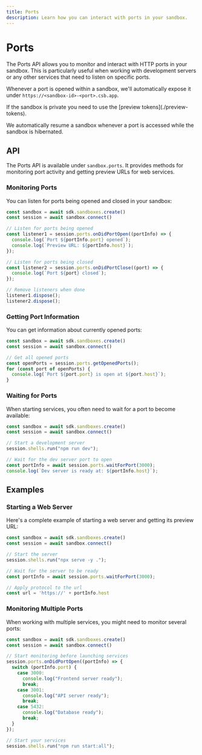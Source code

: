 ```yaml
---
title: Ports
description: Learn how you can interact with ports in your sandbox.
---
```



# Ports

The Ports API allows you to monitor and interact with HTTP ports in your sandbox. This is particularly useful when working with development servers or any other services that need to listen on specific ports.

Whenever a port is opened within a sandbox, we'll automatically expose it under `https://<sandbox-id>-<port>.csb.app`.

<Callout>
If the sandbox is private you need to use the [preview tokens](./preview-tokens).
</Callout>

We automatically resume a sandbox whenever a port is accessed while the sandbox is hibernated.

## API

The Ports API is available under `sandbox.ports`. It provides methods for monitoring port activity and getting preview URLs for web services.

### Monitoring Ports

You can listen for ports being opened and closed in your sandbox:

```ts
const sandbox = await sdk.sandboxes.create()
const session = await sandbox.connect()

// Listen for ports being opened
const listener1 = session.ports.onDidPortOpen((portInfo) => {
  console.log(`Port ${portInfo.port} opened`);
  console.log(`Preview URL: ${portInfo.host}`);
});

// Listen for ports being closed
const listener2 = session.ports.onDidPortClose((port) => {
  console.log(`Port ${port} closed`);
});

// Remove listeners when done
listener1.dispose();
listener2.dispose();
```

### Getting Port Information

You can get information about currently opened ports:

```ts
const sandbox = await sdk.sandboxes.create()
const session = await sandbox.connect()

// Get all opened ports
const openPorts = session.ports.getOpenedPorts();
for (const port of openPorts) {
  console.log(`Port ${port.port} is open at ${port.host}`);
}
```

### Waiting for Ports

When starting services, you often need to wait for a port to become available:

```ts
const sandbox = await sdk.sandboxes.create()
const session = await sandbox.connect()

// Start a development server
session.shells.run("npm run dev");

// Wait for the dev server port to open
const portInfo = await session.ports.waitForPort(3000);
console.log(`Dev server is ready at: ${portInfo.host}`);
```

## Examples

### Starting a Web Server

Here's a complete example of starting a web server and getting its preview URL:

```ts
const sandbox = await sdk.sandboxes.create()
const session = await sandbox.connect()

// Start the server
session.shells.run("npx serve -y .");

// Wait for the server to be ready
const portInfo = await session.ports.waitForPort(3000);

// Apply protocol to the url
const url = 'https://' + portInfo.host
```

### Monitoring Multiple Ports

When working with multiple services, you might need to monitor several ports:

```ts
const sandbox = await sdk.sandboxes.create()
const session = await sandbox.connect()

// Start monitoring before launching services
session.ports.onDidPortOpen((portInfo) => {
  switch (portInfo.port) {
    case 3000:
      console.log("Frontend server ready");
      break;
    case 3001:
      console.log("API server ready");
      break;
    case 5432:
      console.log("Database ready");
      break;
  }
});

// Start your services
session.shells.run("npm run start:all");
```
